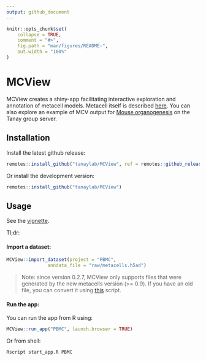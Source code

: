 ```yaml
---
output: github_document
---
```


<!-- README.md is generated from README.Rmd. Please edit that file -->

```r
knitr::opts_chunk$set(
    collapse = TRUE,
    comment = "#>",
    fig.path = "man/figures/README-",
    out.width = "100%"
)
```

# MCView

<!-- badges: start -->
<!-- badges: end -->

MCView creates a shiny-app facilitating interactive exploration and annotation of metacell models. Metacell itself is described [here](https://pypi.org/project/metacells/). You can also explore an example of MCV output for [Mouse organogenesis](https://apps.tanaylab.com/MCV/mm_gastru/) on the Tanay group server.


## Installation

Install the latest github release:

```r
remotes::install_github("tanaylab/MCView", ref = remotes::github_release())
```

Or install the development version: 

```r
remotes::install_github("tanaylab/MCView")
```

## Usage

See the [vignette](https://tanaylab.github.io/MCView/articles/MCView.html). 

Tl;dr:

#### Import a dataset:

```r
MCView::import_dataset(project = "PBMC",                
               anndata_file = "raw/metacells.h5ad")
```

> Note: since version 0.2.7, MCView only supports files that were generated by the new metacells version (>= 0.9). If you have an old file, you can convert it using [this](https://github.com/tanaylab/metacells/blob/master/bin/convert_0.8_to_0.9.py) script.

#### Run the app:

You can run the app from R using: 

```r
MCView::run_app("PBMC", launch.browser = TRUE)
```

Or from shell: 

```bash
Rscript start_app.R PBMC
```

